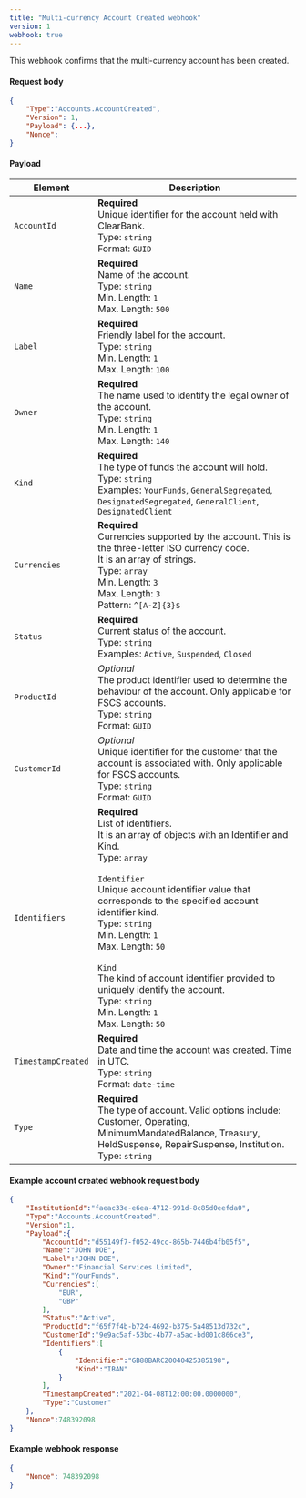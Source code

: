 ---
title: "Multi-currency Account Created webhook"
version: 1
webhook: true
---

This webhook confirms that the multi-currency account has been created.

#### Request body

```json
{
    "Type":"Accounts.AccountCreated",
    "Version": 1,
    "Payload": {...},
    "Nonce":
}
```

#### Payload
| Element                 | Description                                                                                                                                                                                                               |
|-------------------------|---------------------------------------------------------------------------------------------------------------------------------------------------------------------------------------------------------------------------|
| `AccountId`             | **Required**<br /> Unique identifier for the account held with ClearBank.<br /> Type: `string`<br /> Format: `GUID`<br />                                                                                                 |
| `Name`                  | **Required**<br /> Name of the account.<br /> Type: `string`<br /> Min. Length: `1`<br /> Max. Length: `500`<br />                                                                                                        |
| `Label`                 | **Required**<br /> Friendly label for the account.<br /> Type: `string`<br /> Min. Length: `1`<br /> Max. Length: `100`<br />                                                                                             |
| `Owner`                 | **Required**<br /> The name used to identify the legal owner of the account.<br /> Type: `string`<br /> Min. Length: `1`<br /> Max. Length: `140`<br />                                                                   |
| `Kind`                  | **Required**<br /> The type of funds the account will hold.<br /> Type: `string`<br /> Examples: `YourFunds`, `GeneralSegregated`, `DesignatedSegregated`, `GeneralClient`, `DesignatedClient`<br />                      |
| `Currencies`            | **Required**<br /> Currencies supported by the account. This is the three-letter ISO currency code.<br /> It is an array of strings.<br /> Type: `array`<br /> Min. Length: `3`<br /> Max. Length: `3`<br /> Pattern: `^[A-Z]{3}$`<br />                   |
| `Status`                | **Required**<br /> Current status of the account.<br /> Type: `string`<br /> Examples: `Active`, `Suspended`, `Closed`<br />                                                                                              |
| `ProductId`             | *Optional*<br /> The product identifier used to determine the behaviour of the account. Only applicable for FSCS accounts.<br /> Type: `string`<br /> Format: `GUID`<br />                                                |
| `CustomerId`            | *Optional*<br /> Unique identifier for the customer that the account is associated with. Only applicable for FSCS accounts.<br /> Type: `string`<br /> Format: `GUID`<br />                                               |
| `Identifiers`           | **Required**<br /> List of identifiers.<br /> It is an array of objects with an Identifier and Kind.<br /> Type: `array`<br /><br /> `Identifier`<br /> Unique account identifier value that corresponds to the specified account identifier kind.<br /> Type: `string`<br /> Min. Length: `1`<br /> Max. Length: `50`<br /><br /> `Kind`<br /> The kind of account identifier provided to uniquely identify the account.<br /> Type: `string`<br /> Min. Length: `1`<br /> Max. Length: `50`<br />                                                                                             |
| `TimestampCreated`      | **Required**<br /> Date and time the account was created. Time in UTC.<br /> Type: `string`<br /> Format: `date-time`<br />                                                                                               |
| `Type`                  | **Required**<br /> The type of account. Valid options include: Customer, Operating, MinimumMandatedBalance, Treasury, HeldSuspense, RepairSuspense, Institution.<br /> Type: `string`<br />                               |

#### Example account created webhook request body

```json
{
    "InstitutionId":"faeac33e-e6ea-4712-991d-8c85d0eefda0",
    "Type":"Accounts.AccountCreated",
    "Version":1,
    "Payload":{
        "AccountId":"d55149f7-f052-49cc-865b-7446b4fb05f5",
        "Name":"JOHN DOE",
        "Label":"JOHN DOE",
        "Owner":"Financial Services Limited",
        "Kind":"YourFunds",
        "Currencies":[
            "EUR",
            "GBP"
        ],
        "Status":"Active",
        "ProductId":"f65f7f4b-b724-4692-b375-5a48513d732c",
        "CustomerId":"9e9ac5af-53bc-4b77-a5ac-bd001c866ce3",
        "Identifiers":[
            {
                "Identifier":"GB88BARC20040425385198",
                "Kind":"IBAN"
            }
        ],
        "TimestampCreated":"2021-04-08T12:00:00.0000000",
        "Type":"Customer"
    },
    "Nonce":748392098
}
```

#### Example webhook response

```json
{
    "Nonce": 748392098
}
```
